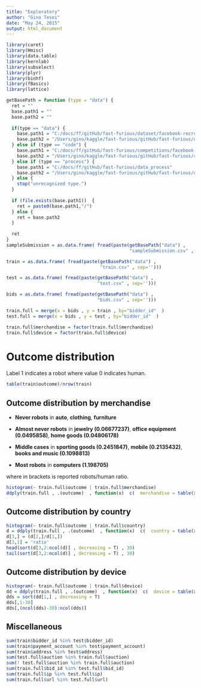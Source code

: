 ```yaml
---
title: "Exploratory"
author: "Gino Tesei"
date: "May 24, 2015"
output: html_document
---
```


```r
library(caret)
library(Hmisc)
library(data.table)
library(kernlab)
library(subselect)
library(plyr)
library(binhf)
library(fBasics)
library(lattice)

getBasePath = function (type = "data") {
  ret = ""
  base.path1 = ""
  base.path2 = ""
  
  if(type == "data") {
    base.path1 = "C:/docs/ff/gitHub/fast-furious/dataset/facebook-recruiting-iv-human-or-bot"
    base.path2 = "/Users/gino/kaggle/fast-furious/gitHub/fast-furious/dataset/facebook-recruiting-iv-human-or-bot/"
  } else if (type == "code") {
    base.path1 = "C:/docs/ff/gitHub/fast-furious/competitions/facebook-recruiting-iv-human-or-bot"
    base.path2 = "/Users/gino/kaggle/fast-furious/gitHub/fast-furious/competitions/facebook-recruiting-iv-human-or-bot/"
  } else if (type == "process") {
    base.path1 = "C:/docs/ff/gitHub/fast-furious/data_process"
    base.path2 = "/Users/gino/kaggle/fast-furious/gitHub/fast-furious/data_process/"
  } else {
    stop("unrecognized type.")
  }
  
  if (file.exists(base.path1))  {
    ret = paste0(base.path1,"/")
  } else {
    ret = base.path2
  }
  
  ret
}
sampleSubmission = as.data.frame( fread(paste(getBasePath("data") , 
                                              "sampleSubmission.csv" , sep=''))) ## outcome = 0 human 

train = as.data.frame( fread(paste(getBasePath("data") , 
                                   "train.csv" , sep=''))) 

test = as.data.frame( fread(paste(getBasePath("data") , 
                                  "test.csv" , sep='')))

bids = as.data.frame( fread(paste(getBasePath("data") , 
                                  "bids.csv" , sep='')))

train.full = merge(x = bids , y = train , by="bidder_id"  )
test.full = merge(x = bids , y = test , by="bidder_id"  )

train.full$merchandise = factor(train.full$merchandise)
train.full$device = factor(train.full$device)
```

# Outcome distribution 

Label 1 indicates a robot where value 0 indicates human. 

```r
table(train$outcome)/nrow(train)
```

## Outcome distribution by merchandise

* **Never robots** in **auto**, **clothing**, **furniture**

* **Almost never robots** in **jewelry (0.06677237)**, **office equipment (0.0495858)**, **home goods (0.04806178)**   

* **Middle cases** in  **sporting goods (0.2451847)**, **mobile (0.2135432)**, **books and music (0.1098813)**

* **Most robots** in **computers (1.198705)**

where in brackets is reported robots/human ratio. 


```r
histogram(~ train.full$outcome | train.full$merchandise)
ddply(train.full , .(outcome)  , function(x)  c(  merchandise = table(x$merchandise) )   )
```


## Outcome distribution by country

```r
histogram(~ train.full$outcome | train.full$country)
d = ddply(train.full , .(outcome)  , function(x)  c(  country = table(x$country) )   )
d[3,] = (d[2,]/d[1,])
d[3,1] = 'ratio'
head(sort(d[3,2:ncol(d)] , decreasing = T) , 30)
tail(sort(d[3,2:ncol(d)] , decreasing = T) , 30)
```

## Outcome distribution by device 

```r
histogram(~ train.full$outcome | train.full$device)
dd = ddply(train.full , .(outcome)  , function(x)  c(  device = table(x$device) )   )
dds = sort(dd[1,] , decreasing = T) 
dds[,1:30]
dds[,(ncol(dds)-30):ncol(dds)]
```

## Miscellaneous

```r
sum(train$bidder_id %in% test$bidder_id)
sum(train$payment_account %in% test$payment_account)
sum(train$address %in% test$address)
sum(test.full$auction %in% train.full$auction)
sum(! test.full$auction %in% train.full$auction)
sum(train.full$bid_id %in% test.full$bid_id)
sum(train.full$ip %in% test.full$ip)
sum(train.full$url %in% test.full$url)
```